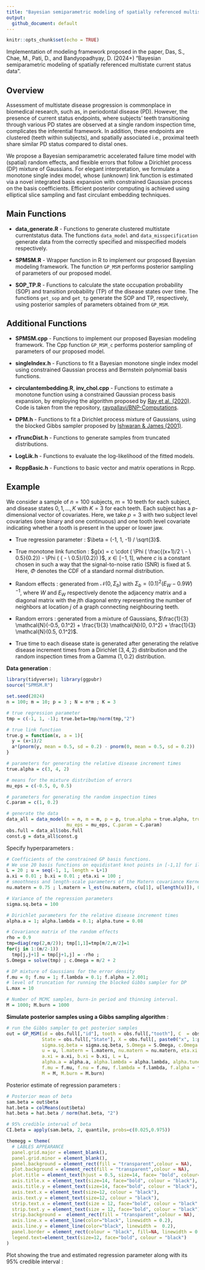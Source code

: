 ```yaml
---
title: "Bayesian semiparametric modeling of spatially referenced multistate current status data"
output: 
  github_document: default
---
```


```r
knitr::opts_chunk$set(echo = TRUE)
```

Implementation of modeling framework proposed in the paper, Das, S., Chae, M., Pati, D., and Bandyopadhyay, D. (2024+) "Bayesian semiparametric modeling of spatially referenced multistate current status data".

## Overview

Assessment of multistate disease progression is commonplace in biomedical research, such as, in periodontal disease (PD). However, the presence of current status endpoints, where subjects’ teeth transitioning through various PD states are observed at a single random inspection time, complicates the inferential framework. In addition, these endpoints are clustered (teeth within subjects), and spatially associated i.e., proximal teeth share similar PD status compared to distal ones.

We propose a Bayesian semiparametric accelerated failure time model with (spatial) random effects, and flexible errors that follow a Dirichlet process (DP) mixture of Gaussians. For elegant interpretation, we formulate a monotone single index model, whose (unknown) link function is estimated via a novel integrated basis expansion with constrained Gaussian process on the basis coefficients. Efficient posterior computing is achieved using elliptical slice sampling and fast circulant embedding techniques.

## Main Functions

-   **data_generate.R** - Functions to generate clustered multistate currentstatus data. The functions `data_model` and `data_misspecification` generate data from the correctly specified and misspecified models respectively.

-   **SPMSM.R** - Wrapper function in R to implement our proposed Bayesian modeling framework. The function `GP_MSM` performs posterior sampling of parameters of our proposed model.

-   **SOP_TP.R** - Functions to calculate the state occupation probability (SOP) and transition probability (TP) of the disease states over time. The functions `get_sop` and `get_tp` generate the SOP and TP, respectively, using posterior samples of parameters obtained from `GP_MSM`.

## Additional Functions

-   **SPMSM.cpp** - Functions to implement our proposed Bayesian modeling framework. The Cpp function `GP_MSM_c` performs posterior sampling of parameters of our proposed model.

-   **singleIndex.h** - Functions to fit a Bayesian monotone single index model using constrained Gaussian process and Bernstein polynomial basis functions.

-   **circulantembedding.R**, **inv_chol.cpp** - Functions to estimate a monotone function using a constrained Gaussian process basis expansion, by employing the algorithm proposed by [Ray et al. (2020)](https://link.springer.com/article/10.1007/s11222-020-09922-0). Code is taken from the repository, [raypallavi/BNP-Computations](https://github.com/raypallavi/BNP-Computations).

-   **DPM.h** - Functions to fit a Dirichlet process mixture of Gaussians, using the blocked Gibbs sampler proposed by [Ishwaran & James (2001)](https://www.tandfonline.com/doi/abs/10.1198/016214501750332758).

-   **rTruncDist.h** - Functions to generate samples from truncated distributions.

-   **LogLik.h** - Functions to evaluate the log-likelihood of the fitted models.

-   **RcppBasic.h** - Functions to basic vector and matrix operations in Rcpp.

## Example

We consider a sample of $n = 100$ subjects, $m = 10$ teeth for each subject, and disease states $0, 1, \ldots, K$ with $K = 3$ for each teeth. Each subject has a $p$-dimensional vector of covariates. Here, we take $p = 3$ with two subject level covariates (one binary and one continuous) and one tooth level covariate indicating whether a tooth is present in the upper or lower jaw.

-   True regression parameter : $\beta = (-1, 1, -1) / \sqrt{3}$. 

-   True monotone link function : $g(x) = c \cdot ( \Phi ( \frac{(x+1)/2 \ - \ 0.5}{0.2}) - \Phi ( { - \ 0.5}/{0.2}) )$, $x \in [-1,1]$, where $c$ is a constant chosen in such a way that the signal-to-noise ratio (SNR) is fixed at $5$. Here, $\Phi$ denotes the CDF of a standard normal distribution.

-   Random effects : generated from $\mathcal{N} (0, \Sigma_b)$ with $\Sigma_b = (0.1)^2 (E_W - 0.9W)^{-1}$, where $W$ and $E_W$ respectively denote the adjacency matrix and a diagonal matrix with the $j$th diagonal entry representing the number of neighbors at location $j$ of a graph connecting neighbouring teeth.

-   Random errors : generated from a mixture of Gaussians, $\frac{1}{3} \mathcal{N}(-0.5, 0.1^2) + \frac{1}{3} \mathcal{N}(0, 0.1^2) + \frac{1}{3} \mathcal{N}(0.5, 0.1^2)$.

-   True time to each disease state is generated after generating the relative disease increment times from a Dirichlet ($3,4,2$) distribution and the random inspection times from a Gamma ($1, 0.2$) distribution.

**Data generation** :
```r
library(tidyverse); library(ggpubr)
source("SPMSM.R")

set.seed(2024)
n = 100; m = 10; p = 3 ; N = n*m ; K = 3

# true regression parameter
tmp = c(-1, 1, -1); true.beta=tmp/norm(tmp,"2")

# true link function
true.g = function(x, a = 1){
  y = (x+1)/2
  a*(pnorm(y, mean = 0.5, sd = 0.2) - pnorm(0, mean = 0.5, sd = 0.2))
}

# parameters for generating the relative disease increment times
true.alpha = c(3, 4, 2)

# means for the mixture distribution of errors
mu_eps = c(-0.5, 0, 0.5)

# parameters for generating the random inspection times
C.param = c(1, 0.2)

# generate the data
data_all = data_model(n = n, m = m, p = p, true.alpha = true.alpha, true.beta = true.beta, 
                      mu_eps = mu_eps, C.param = C.param)
obs.full = data_all$obs.full
const.g = data_all$const.g

```

Specify hyperparameters :

```r
# Coefficients of the constrained GP basis functions. 
# We use 20 basis functions on equidistant knot points in [-1,1] for illustration.
L = 20 ; u = seq(-1, 1, length = L+1)
a.xi = 0.01 ; b.xi = 0.01 ; eta.xi = 100 ;
# smoothness and length-scale parameters of the Matern covariance Kernel
nu.matern = 0.75 ; l.matern = l_est(nu.matern, c(u[1], u[length(u)]), 0.05)

# Variance of the regression parameters
sigma.sq.beta = 100

# Dirichlet parameters for the relative disease increment times
alpha.a = 1; alpha.lambda = 0.1; alpha.tune = 0.08

# Covariance matrix of the random effects
rho = 0.9
tmp=diag(rep(2,m/2)); tmp[1,1]=tmp[m/2,m/2]=1
for(j in 1:(m/2-1))
  tmp[j,j+1] = tmp[j+1,j] = -rho ;
S.Omega = solve(tmp) ; c.Omega = m/2 + 2

# DP mixture of Gaussians for the error density
f.mu = 0; f.nu = 1; f.lambda = 0.1; f.alpha = 2.001; 
# level of truncation for running the blocked Gibbs sampler for DP
L.max = 10

# Number of MCMC samples, burn-in period and thinning interval.
M = 1000; M.burn = 1000 
```

**Simulate posterior samples using a Gibbs sampling algorithm** :

```r
# run the Gibbs sampler to get posterior samples
out = GP_MSM(id = obs.full[,"id"], tooth = obs.full[,"tooth"], C  = obs.full[,"C"], 
             State = obs.full[,"State"], X = obs.full[, paste0("x", 1:p)], 
             sigma.sq.beta = sigma.sq.beta, S.Omega = S.Omega, c.Omega = c.Omega,
             u = u, l.matern = l.matern, nu.matern = nu.matern, eta.xi = eta.xi, 
             a.xi = a.xi, b.xi = b.xi, L = L, 
             alpha.a = alpha.a, alpha.lambda = alpha.lambda, alpha.tune = alpha.tune, 
             f.mu = f.mu, f.nu = f.nu, f.lambda = f.lambda, f.alpha = f.alpha, L.max = L.max, 
             M = M, M.burn = M.burn)
```
Posterior estimate of regression parameters : 

```r
# Posterior mean of beta
sam.beta = out$beta
hat.beta = colMeans(out$beta)
hat.beta = hat.beta / norm(hat.beta, "2")

# 95% credible interval of beta
CI.beta = apply(sam.beta, 2, quantile, probs=c(0.025,0.975))
```

```r
themegg = theme(
  # LABLES APPEARANCE
  panel.grid.major = element_blank(), 
  panel.grid.minor = element_blank(),
  panel.background = element_rect(fill = "transparent",colour = NA),
  plot.background = element_rect(fill = "transparent",colour = NA),
  plot.title = element_text(hjust = 0.5, size=14, face= "bold", colour= "black" ),
  axis.title.x = element_text(size=14, face="bold", colour = "black"),    
  axis.title.y = element_text(size=14, face="bold", colour = "black"),    
  axis.text.x = element_text(size=12, colour = "black"), 
  axis.text.y = element_text(size=12, colour = "black"),
  strip.text.x = element_text(size = 12, face="bold", colour = "black" ),
  strip.text.y = element_text(size = 12, face="bold", colour = "black"),
  strip.background =  element_rect(fill = "transparent",colour = NA),
  axis.line.x = element_line(color="black", linewidth = 0.2),
  axis.line.y = element_line(color="black", linewidth =  0.2),
  panel.border = element_rect(colour = "black", fill=NA, linewidth = 0.2),
  legend.text=element_text(size=12, face="bold", colour = "black")
)
```

Plot showing the true and estimated regression parameter along with its $95\%$ credible interval :

